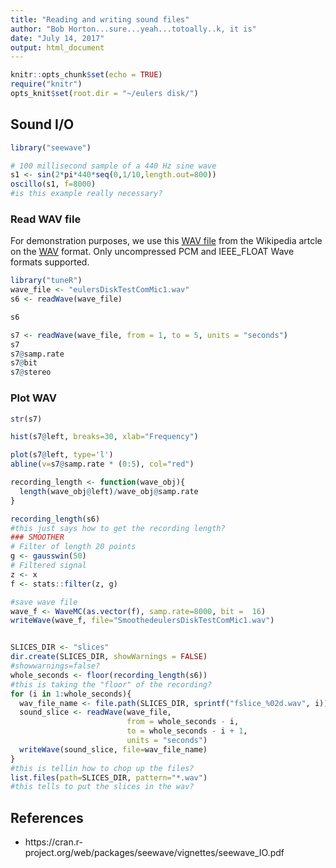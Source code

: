 ```yaml
---
title: "Reading and writing sound files"
author: "Bob Horton...sure...yeah...totoally..k, it is"
date: "July 14, 2017"
output: html_document
---
```


```r
knitr::opts_chunk$set(echo = TRUE)
require("knitr")
opts_knit$set(root.dir = "~/eulers disk/")
```

## Sound I/O

```r
library("seewave")

# 100 millisecond sample of a 440 Hz sine wave
s1 <- sin(2*pi*440*seq(0,1/10,length.out=800))
oscillo(s1, f=8000)
#is this example really necessary?
```


### Read WAV file

For demonstration purposes, we use this [WAV file](http://www.nch.com.au/acm/8k8bitpcm.wav) from the Wikipedia artcle on the [WAV](https://en.wikipedia.org/wiki/WAV) format. Only uncompressed PCM and IEEE_FLOAT Wave formats supported.

```r
library("tuneR")
wave_file <- "eulersDiskTestComMic1.wav"
s6 <- readWave(wave_file)

s6

s7 <- readWave(wave_file, from = 1, to = 5, units = "seconds")
s7
s7@samp.rate
s7@bit
s7@stereo

```
### Plot WAV

```r
str(s7)

hist(s7@left, breaks=30, xlab="Frequency")

plot(s7@left, type='l')
abline(v=s7@samp.rate * (0:5), col="red")

recording_length <- function(wave_obj){
  length(wave_obj@left)/wave_obj@samp.rate
}

recording_length(s6)
#this just says how to get the recording length?
### SMOOTHER
# Filter of length 20 points
g <- gausswin(50)
# Filtered signal
z <- x
f <- stats::filter(z, g)

#save wave file
wave_f <- WaveMC(as.vector(f), samp.rate=8000, bit =  16)
writeWave(wave_f, file="SmoothedeulersDiskTestComMic1.wav")


SLICES_DIR <- "slices"
dir.create(SLICES_DIR, showWarnings = FALSE)
#showwarnings=false?
whole_seconds <- floor(recording_length(s6))
#this is taking the "floor" of the recording?
for (i in 1:whole_seconds){
  wav_file_name <- file.path(SLICES_DIR, sprintf("fslice_%02d.wav", i))
  sound_slice <- readWave(wave_file, 
                          from = whole_seconds - i, 
                          to = whole_seconds - i + 1, 
                          units = "seconds")
  writeWave(sound_slice, file=wav_file_name)
}
#this is tellin how to chop up the files?
list.files(path=SLICES_DIR, pattern="*.wav")
#this tells to put the slices in the wav?
```


## References

* https://cran.r-project.org/web/packages/seewave/vignettes/seewave_IO.pdf

